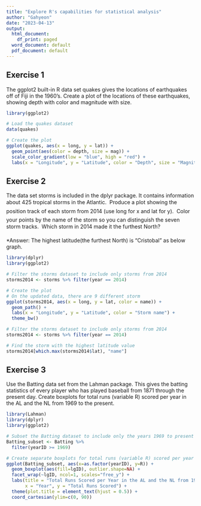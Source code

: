 ---
title: "Explore R's capabilities for statistical analysis"
author: "Gahyeon"
date: "2023-04-13"
output:
  html_document:
    df_print: paged
  word_document: default
  pdf_document: default
---

## Exercise 1

The ggplot2 built-in R data set quakes gives the locations of earthquakes off of Fiji in the 1960’s. Create a plot of the locations of these earthquakes, showing depth with color and magnitude with size.

```{r}
library(ggplot2)

# Load the quakes dataset
data(quakes)

# Create the plot
ggplot(quakes, aes(x = long, y = lat)) +
  geom_point(aes(color = depth, size = mag)) +
  scale_color_gradient(low = "blue", high = "red") +
  labs(x = "Longitude", y = "Latitude", color = "Depth", size = "Magnitude")

```

## Exercise 2

The data set storms is included in the dplyr package. It contains information about 425 tropical storms in the Atlantic.
 Produce a plot showing the position track of each storm from 2014 (use long for x and lat for y).
 Color your points by the name of the storm so you can distinguish the seven storm tracks.
 Which storm in 2014 made it the furthest North?

*Answer: The highest latitude(the furthest North) is "Cristobal" as below graph.

```{r}
library(dplyr)
library(ggplot2)

# Filter the storms dataset to include only storms from 2014
storms2014 <- storms %>% filter(year == 2014)

# Create the plot
# On the updated data, there are 9 different storm
ggplot(storms2014, aes(x = long, y = lat, color = name)) +
  geom_path() +
  labs(x = "Longitude", y = "Latitude", color = "Storm name") +
  theme_bw()

# Filter the storms dataset to include only storms from 2014
storms2014 <- storms %>% filter(year == 2014)

# Find the storm with the highest latitude value
storms2014[which.max(storms2014$lat), "name"]

```

## Exercise 3

Use the Batting data set from the Lahman package. This gives the batting statistics of every player who has played baseball from 1871 through the present day. Create
boxplots for total runs (variable R) scored per year in the AL and the NL from 1969 to the present.


```{r}
library(Lahman)
library(dplyr)
library(ggplot2)

# Subset the Batting dataset to include only the years 1969 to present
Batting_subset <- Batting %>% 
  filter(yearID >= 1969) 

# Create separate boxplots for total runs (variable R) scored per year in the AL and the NL
ggplot(Batting_subset, aes(x=as.factor(yearID), y=R)) +
  geom_boxplot(aes(fill=lgID), outlier.shape=NA) +
  facet_wrap(~lgID, ncol=1, scales="free_y") +
  labs(title = "Total Runs Scored per Year in the AL and the NL from 1969 to Present",
       x = "Year", y = "Total Runs Scored") +
  theme(plot.title = element_text(hjust = 0.5)) +
  coord_cartesian(ylim=c(0, 90))


```


